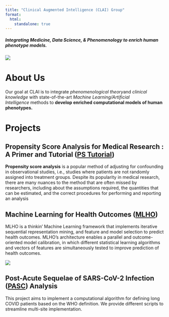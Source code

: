 ```yaml
---
title: "Clinical Augmented Intelligence (CLAI) Group"
format:
  html:
    standalone: true
---
```


##### Integrating Medicine, Data Science, & Phenomenology to enrich human phenotype models.

![](images/CLAI_header_HMSMGHMGB.png){fig-align="center"}

# About Us

Our goal at CLAI is to integrate *phenomenological theory*and *clinical knowledge* with state-of-the-art *Machine Learning/Artificial Intelligence* methods to **develop enriched computational models of human phenotypes.**

# Projects

## Propensity Score Analysis for Medical Research : A Primer and Tutorial ([PS Tutorial](https://clai-group.github.io/ps-tutorial-book/))

**Propensity score analysis** is a popular method of adjusting for confounding in observational studies, i.e., studies where patients are not randomly assigned into treatment groups. Despite its popularity in medical research, there are many nuances to the method that are often missed by researchers, including about the assumptions required, the quantities that can be estimated, and the correct procedures for performing and reporting an analysis

## Machine Learning for Health Outcomes ([MLHO](https://clai-group.github.io/MLHO/index.html))

MLHO is a thinkin' Machine Learning framework that implements iterative sequential representation mining, and feature and model selection to predict health outcomes. MLHO's architecture enables a parallel and outcome-oriented model calibration, in which different statistical learning algorithms and vectors of features are simultaneously tested to improve prediction of health outcomes. 

![](images/MLHO_logo.png){fig-align="right"}

## Post-Acute Sequelae of SARS-CoV-2 Infection ([PASC](https://clai-group.github.io/long_covid_ai_implementation_guide/)) Analysis

This project aims to implement a computational algorithm for defining long COVID patients based on the WHO definition. We provide different scripts to streamline multi-site implementation.
